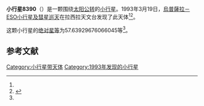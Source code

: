 {{Infobox planet
| bgcolour = #FFFFC0
| name = 8390
| symbol = 
| image = 
| caption = 
| discovery = yes
| discovery_ref = 
| discoverer = [[烏普薩拉－ESO小行星及彗星巡天|烏普薩拉－ESO小行星及彗星巡天]]
| discovery_site = [[拉西拉天文台|拉西拉天文台]] 
| discovered = 1993年3月19日
| designations = yes
| mp_name = 
| named_after = 
| alt_names = 1993 FE48/ 1977 EG8 / 1990 TZ13
| mp_category = [[主带小行星|主带小行星]]
| orbit_ref = <ref name="a">[http://ssd.jpl.nasa.gov/sbdb.cgi?sstr=8390 8390] {{Wayback|url=http://ssd.jpl.nasa.gov/sbdb.cgi?sstr=8390 |date=20210809084438 }}，小行星數據庫瀏覽器（JPL Small-Body Database Browser）－[[美国国家航空航天局|美国国家航空航天局]]喷气推进实验室</ref>
| epoch = 2456400.5 (2013年4月18日更新)
| aphelion = {{convert|3.333021321665398|AU|km|3|abbr=on|lk=out}}
| perihelion = {{convert|2.772226795145763|AU|km|3|abbr=on}}
| semimajor = {{convert|3.052624058405581|AU|km|3|abbr=on}}
| eccentricity = 0.091854502
| period = 1948.087281 [[日|日]]<br />5.33[[儒略年|儒略年]]
| avg_speed = 
| inclination = 1.550097772783871
| asc_node = 196.2685465119904
| mean_anomaly = 
| arg_peri = 57.63929676066045
| satellites = 
| physical_characteristics = yes
| dimensions = 
| mass = 
| density = 
| surface_grav = 
| escape_velocity = 
| sidereal_day = 
| axial_tilt = 
| pole_ecliptic_lat = 
| pole_ecliptic_lon = 
| albedo = 
| temperatures= 
| temp_name1 = 
| mean_temp_1 = 
| max_temp_1 = 
| temp_name2 = 
| max_temp_2 = 
| spectral_type = 
| abs_magnitude = 57.63929676066045
}}

'''小行星8390'''（{{lang-en|8390}}）是一颗围绕[[太阳|太阳]][[公转|公转]]的[[小行星|小行星]]。1993年3月19日，[[烏普薩拉－ESO小行星及彗星巡天|烏普薩拉－ESO小行星及彗星巡天]]在拉西拉天文台发现了此天体<ref name="a" /><ref>{{cite news|title=小行星列表|url=http://cfa-www.harvard.edu/iau/lists/NumberedMPs.txt|accessdate=2013-07-08|newspaper=哈佛大学|archive-date=2008-05-17|archive-url=https://web.archive.org/web/20080517010638/http://cfa-www.harvard.edu/iau/lists/NumberedMPs.txt|dead-url=no}}</ref>。

这颗小行星的[[绝对星等|绝对星等]]为57.63929676066045等<ref name="a" />。

==参考文献==
{{reflist}}
{{Minor Planet Number|[[小行星8389|小行星8389]]|[[小行星8391|小行星8391]]}}

{{小天体}}

[[Category:小行星带天体|Category:小行星带天体]]
[[Category:1993年发现的小行星|Category:1993年发现的小行星]]

{{asteroid-stub}}